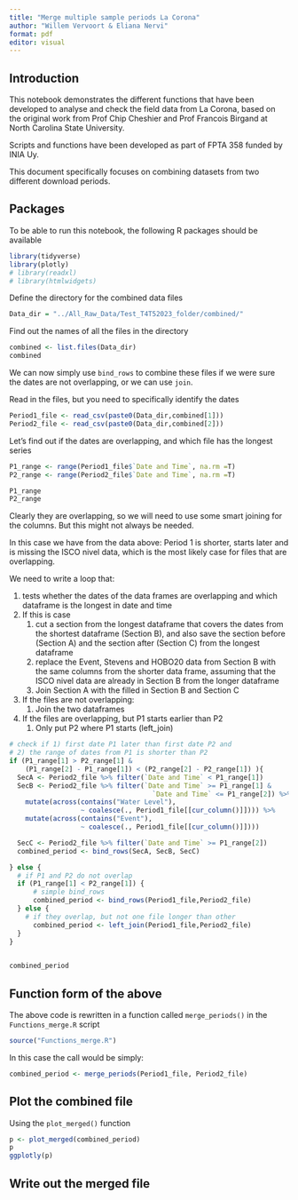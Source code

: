 ```yaml
---
title: "Merge multiple sample periods La Corona"
author: "Willem Vervoort & Eliana Nervi"
format: pdf
editor: visual
---
```


## Introduction

This notebook demonstrates the different functions that have been developed to analyse and check the field data from La Corona, based on the original work from Prof Chip Cheshier and Prof Francois Birgand at North Carolina State University.

Scripts and functions have been developed as part of FPTA 358 funded by INIA Uy.

This document specifically focuses on combining datasets from two different download periods.

## Packages

To be able to run this notebook, the following R packages should be available

```r
library(tidyverse)
library(plotly)
# library(readxl)
# library(htmlwidgets)
```

Define the directory for the combined data files

```r
Data_dir = "../All_Raw_Data/Test_T4T52023_folder/combined/"
```

Find out the names of all the files in the directory

```r
combined <- list.files(Data_dir)
combined
```

We can now simply use `bind_rows` to combine these files if we were sure the dates are not overlapping, or we can use `join`.

Read in the files, but you need to specifically identify the dates

```r
Period1_file <- read_csv(paste0(Data_dir,combined[1]))
Period2_file <- read_csv(paste0(Data_dir,combined[2]))
```

Let's find out if the dates are overlapping, and which file has the longest series

```r
P1_range <- range(Period1_file$`Date and Time`, na.rm =T)
P2_range <- range(Period2_file$`Date and Time`, na.rm =T)

P1_range
P2_range
```

Clearly they are overlapping, so we will need to use some smart joining for the columns. But this might not always be needed.

In this case we have from the data above: Period 1 is shorter, starts later and is missing the ISCO nivel data, which is the most likely case for files that are overlapping.

We need to write a loop that:

1.  tests whether the dates of the data frames are overlapping and which dataframe is the longest in date and time
2.  If this is case
    1.  cut a section from the longest dataframe that covers the dates from the shortest dataframe (Section B), and also save the section before (Section A) and the section after (Section C) from the longest dataframe
    2.  replace the Event, Stevens and HOBO20 data from Section B with the same columns from the shorter data frame, assuming that the ISCO nivel data are already in Section B from the longer dataframe
    3.  Join Section A with the filled in Section B and Section C
3.  If the files are not overlapping:
    1.  Join the two dataframes
4.  If the files are overlapping, but P1 starts earlier than P2
    1.  Only put P2 where P1 starts (left_join)

```r
# check if 1) first date P1 later than first date P2 and 
# 2) the range of dates from P1 is shorter than P2
if (P1_range[1] > P2_range[1] & 
    (P1_range[2] - P1_range[1]) < (P2_range[2] - P2_range[1]) ){
  SecA <- Period2_file %>% filter(`Date and Time` < P1_range[1])
  SecB <- Period2_file %>% filter(`Date and Time` >= P1_range[1] &
                                    `Date and Time` <= P1_range[2]) %>%
    mutate(across(contains("Water Level"), 
                  ~ coalesce(., Period1_file[[cur_column()]]))) %>%
    mutate(across(contains("Event"), 
                  ~ coalesce(., Period1_file[[cur_column()]])))

  SecC <- Period2_file %>% filter(`Date and Time` >= P1_range[2])
  combined_period <- bind_rows(SecA, SecB, SecC)

} else {
  # if P1 and P2 do not overlap
  if (P1_range[1] < P2_range[1]) {
      # simple bind_rows
      combined_period <- bind_rows(Period1_file,Period2_file)
  } else {
    # if they overlap, but not one file longer than other
      combined_period <- left_join(Period1_file,Period2_file)
  }
}
    

combined_period
```

## Function form of the above

The above code is rewritten in a function called `merge_periods()` in the `Functions_merge.R` script

```r
source("Functions_merge.R") 

```

In this case the call would be simply:

```r
combined_period <- merge_periods(Period1_file, Period2_file)
```

## Plot the combined file

Using the `plot_merged()` function

```r
p <- plot_merged(combined_period)
p
ggplotly(p)
```

## Write out the merged file
